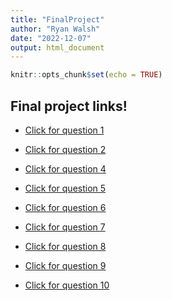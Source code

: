 ```yaml
---
title: "FinalProject"
author: "Ryan Walsh"
date: "2022-12-07"
output: html_document
---
```


```r
knitr::opts_chunk$set(echo = TRUE)
```

## Final project links!
- [Click for question 1](https://rywal1.shinyapps.io/q1Final/)

- [Click for question 2](https://rywal1.shinyapps.io/q2Final/)

- [Click for question 4](https://rywal1.shinyapps.io/q4Final/)

- [Click for question 5](https://rywal1.shinyapps.io/q5Final/)

- [Click for question 6](https://rywal.shinyapps.io/q6Final/)

- [Click for question 7](https://rywal.shinyapps.io/q7Final/)

- [Click for question 8](https://rywal.shinyapps.io/q8Final/)

- [Click for question 9](https://rywal.shinyapps.io/q9Final/)

- [Click for question 10](https://rywal.shinyapps.io/q10Final/)